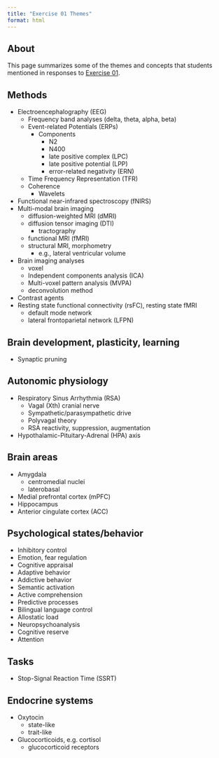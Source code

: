 ```yaml
---
title: "Exercise 01 Themes"
format: html
---
```


## About

This page summarizes some of the themes and concepts that students mentioned in responses to [Exercise 01](../exercises/ex01.qmd).

## Methods

- Electroencephalography (EEG)
  - Frequency band analyses (delta, theta, alpha, beta)
  - Event-related Potentials (ERPs)
    - Components
      - N2
      - N400
      - late positive complex (LPC)
      - late positive potential (LPP)
      - error-related negativity (ERN)
  - Time Frequency Representation (TFR)
  - Coherence
    - Wavelets
- Functional near-infrared spectroscopy (fNIRS)
- Multi-modal brain imaging
  - diffusion-weighted MRI (dMRI)
  - diffusion tensor imaging (DTI)
    - tractography
  - functional MRI (fMRI)
  - structural MRI, morphometry
    - e.g., lateral ventricular volume
- Brain imaging analyses
  - voxel
  - Independent components analysis (ICA)
  - Multi-voxel pattern analysis (MVPA)
  - deconvolution method
- Contrast agents
- Resting state functional connectivity (rsFC), resting state fMRI
  - default mode network
  - lateral frontoparietal network (LFPN)
  
## Brain development, plasticity, learning

- Synaptic pruning

## Autonomic physiology

- Respiratory Sinus Arrhythmia (RSA)
  - Vagal (Xth) cranial nerve
  - Sympathetic/parasympathetic drive
  - Polyvagal theory
  - RSA reactivity, suppression, augmentation
- Hypothalamic-Pituitary-Adrenal (HPA) axis
  
## Brain areas

- Amygdala
  - centromedial nuclei
  - laterobasal
- Medial prefrontal cortex (mPFC)
- Hippocampus
- Anterior cingulate cortex (ACC)
  
## Psychological states/behavior

- Inhibitory control
- Emotion, fear regulation
- Cognitive appraisal
- Adaptive behavior
- Addictive behavior
- Semantic activation
- Active comprehension
- Predictive processes
- Bilingual language control
- Allostatic load
- Neuropsychoanalysis
- Cognitive reserve
- Attention

## Tasks

- Stop-Signal Reaction Time (SSRT)
  
## Endocrine systems

- Oxytocin
  - state-like
  - trait-like
- Glucocorticoids, e.g. cortisol
  - glucocorticoid receptors
